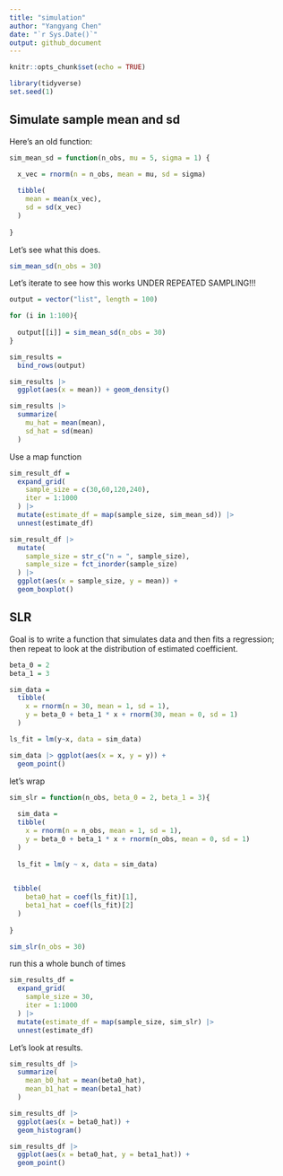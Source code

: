 ```yaml
---
title: "simulation"
author: "Yangyang Chen"
date: "`r Sys.Date()`"
output: github_document
---
```


```r
knitr::opts_chunk$set(echo = TRUE)
```

```r
library(tidyverse)
set.seed(1)

```

## Simulate sample mean and sd

Here's an old function:


```r
sim_mean_sd = function(n_obs, mu = 5, sigma = 1) {
  
  x_vec = rnorm(n = n_obs, mean = mu, sd = sigma)

  tibble(
    mean = mean(x_vec),
    sd = sd(x_vec)
  )
  
}
```

Let's see what this does.

```r
sim_mean_sd(n_obs = 30)
```

Let's iterate to see how this works UNDER REPEATED SAMPLING!!!

```r
output = vector("list", length = 100)

for (i in 1:100){
  
  output[[i]] = sim_mean_sd(n_obs = 30)
}

sim_results = 
  bind_rows(output)

sim_results |> 
  ggplot(aes(x = mean)) + geom_density()

sim_results |> 
  summarize(
    mu_hat = mean(mean),
    sd_hat = sd(mean)
  )
```


Use a map function

```r
sim_result_df = 
  expand_grid(
    sample_size = c(30,60,120,240),
    iter = 1:1000
  ) |> 
  mutate(estimate_df = map(sample_size, sim_mean_sd)) |> 
  unnest(estimate_df)

sim_result_df |> 
  mutate(
    sample_size = str_c("n = ", sample_size),
    sample_size = fct_inorder(sample_size)
  ) |> 
  ggplot(aes(x = sample_size, y = mean)) +
  geom_boxplot()
```

## SLR

Goal is to write a function that simulates data and then fits a regression; then repeat to look at the distribution of estimated coefficient.

```r

beta_0 = 2
beta_1 = 3

sim_data = 
  tibble(
    x = rnorm(n = 30, mean = 1, sd = 1),
    y = beta_0 + beta_1 * x + rnorm(30, mean = 0, sd = 1)
  )

ls_fit = lm(y~x, data = sim_data)

sim_data |> ggplot(aes(x = x, y = y)) +
  geom_point()
```

let's wrap 

```r
sim_slr = function(n_obs, beta_0 = 2, beta_1 = 3){
  
  sim_data = 
  tibble(
    x = rnorm(n = n_obs, mean = 1, sd = 1),
    y = beta_0 + beta_1 * x + rnorm(n_obs, mean = 0, sd = 1)
  )
  
  ls_fit = lm(y ~ x, data = sim_data)
  

 tibble(
    beta0_hat = coef(ls_fit)[1],
    beta1_hat = coef(ls_fit)[2]
  )
 
}

sim_slr(n_obs = 30)


```


run this a whole bunch of times

```r
sim_results_df =
  expand_grid(
    sample_size = 30,
    iter = 1:1000
  ) |> 
  mutate(estimate_df = map(sample_size, sim_slr) |> 
  unnest(estimate_df)
```

Let's look at results.

```r
sim_results_df |> 
  summarize(
    mean_b0_hat = mean(beta0_hat),
    mean_b1_hat = mean(beta1_hat)
  )

sim_results_df |> 
  ggplot(aes(x = beta0_hat)) +
  geom_histogram()

sim_results_df |> 
  ggplot(aes(x = beta0_hat, y = beta1_hat)) +
  geom_point()
```


